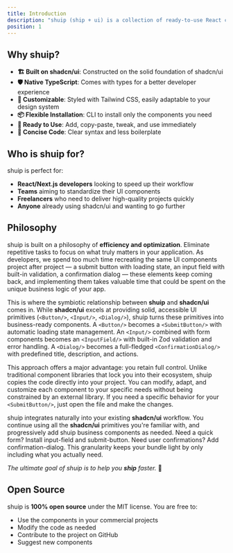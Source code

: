 ```yaml
---
title: Introduction
description: "shuip (ship + ui) is a collection of ready-to-use React components designed to accelerate the development of your Next.js applications. The goal is simple: help you ship your projects faster by eliminating the repetitive work of building user interfaces."
position: 1
---
```


## Why shuip?

- **🏗️ Built on shadcn/ui**: Constructed on the solid foundation of shadcn/ui  
- **🛡️ Native TypeScript**: Comes with types for a better developer experience  
- **🎨 Customizable**: Styled with Tailwind CSS, easily adaptable to your design system  
- **📦 Flexible Installation**: CLI to install only the components you need  
- **🔧 Ready to Use**: Add, copy-paste, tweak, and use immediately  
- **🎯 Concise Code**: Clear syntax and less boilerplate

## Who is shuip for?

shuip is perfect for:

- **React/Next.js developers** looking to speed up their workflow  
- **Teams** aiming to standardize their UI components  
- **Freelancers** who need to deliver high-quality projects quickly  
- **Anyone** already using shadcn/ui and wanting to go further

## Philosophy

shuip is built on a philosophy of **efficiency and optimization**. Eliminate repetitive tasks to focus on what truly matters in your application.
As developers, we spend too much time recreating the same UI components project after project — a submit button with loading state,
an input field with built-in validation, a confirmation dialog — these elements keep coming back, and implementing them takes valuable time that could be spent on the unique business logic of your app.

This is where the symbiotic relationship between **shuip** and **shadcn/ui** comes in. While **shadcn/ui** excels at providing solid, accessible UI primitives (`<Button/>`, `<Input/>`, `<Dialog/>`),
shuip turns these primitives into business-ready components. A `<Button/>` becomes a `<SubmitButton/>` with automatic loading state management.
An `<Input/>` combined with form components becomes an `<InputField/>` with built-in Zod validation and error handling. A `<Dialog/>` becomes a full-fledged `<ConfirmationDialog/>` with predefined title, description, and actions.

This approach offers a major advantage: you retain full control. Unlike traditional component libraries that lock you into their ecosystem, shuip copies the code directly into your project.
You can modify, adapt, and customize each component to your specific needs without being constrained by an external library. If you need a specific behavior for your `<SubmitButton/>`,
just open the file and make the changes.

shuip integrates naturally into your existing **shadcn/ui** workflow. You continue using all the **shadcn/ui** primitives you're familiar with,
and progressively add shuip business components as needed.
Need a quick form? Install input-field and submit-button. Need user confirmations? Add confirmation-dialog.
This granularity keeps your bundle light by only including what you actually need.

_The ultimate goal of shuip is to help you **ship** faster._ 🚀

## Open Source

shuip is **100% open source** under the MIT license. You are free to:

- Use the components in your commercial projects  
- Modify the code as needed  
- Contribute to the project on GitHub  
- Suggest new components
